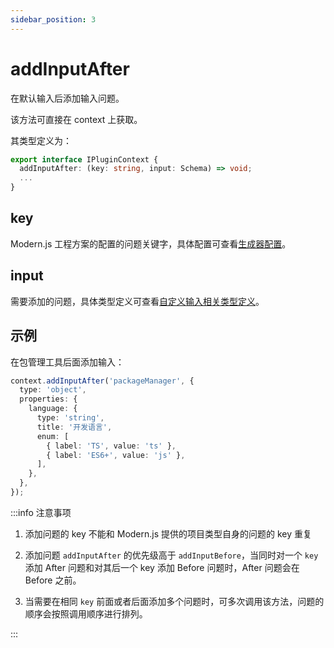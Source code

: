```yaml
---
sidebar_position: 3
---
```


# addInputAfter

在默认输入后添加输入问题。

该方法可直接在 context 上获取。

其类型定义为：

```ts
export interface IPluginContext {
  addInputAfter: (key: string, input: Schema) => void;
  ...
}
```

## key

Modern.js 工程方案的配置的问题关键字，具体配置可查看[生成器配置](/guides/topic-detail/generator/config/common)。

## input

需要添加的问题，具体类型定义可查看[自定义输入相关类型定义](/guides/topic-detail/generator/plugin/api/input/type)。

## 示例

在包管理工具后面添加输入：

```ts
context.addInputAfter('packageManager', {
  type: 'object',
  properties: {
    language: {
      type: 'string',
      title: '开发语言',
      enum: [
        { label: 'TS', value: 'ts' },
        { label: 'ES6+', value: 'js' },
      ],
    },
  },
});
```

:::info
注意事项

1. 添加问题的 key 不能和 Modern.js 提供的项目类型自身的问题的 key 重复

2. 添加问题 `addInputAfter` 的优先级高于 `addInputBefore`，当同时对一个 `key` 添加 After 问题和对其后一个 key 添加 Before 问题时，After 问题会在 Before 之前。

3. 当需要在相同 `key` 前面或者后面添加多个问题时，可多次调用该方法，问题的顺序会按照调用顺序进行排列。

:::
